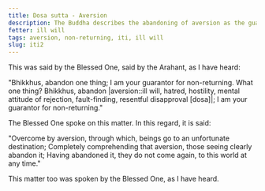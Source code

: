 ```yaml
---
title: Dosa sutta - Aversion
description: The Buddha describes the abandoning of aversion as the guarantee for non-returning.
fetter: ill will
tags: aversion, non-returning, iti, ill will
slug: iti2
---
```


This was said by the Blessed One, said by the Arahant, as I have heard:

"Bhikkhus, abandon one thing; I am your guarantor for non-returning. What one thing? Bhikkhus, abandon |aversion::ill will, hatred, hostility, mental attitude of rejection, fault-finding, resentful disapproval [dosa]|; I am your guarantor for non-returning."

The Blessed One spoke on this matter. In this regard, it is said:

"Overcome by aversion, through which,
beings go to an unfortunate destination;
Completely comprehending that aversion,
those seeing clearly abandon it;
Having abandoned it, they do not come again,
to this world at any time."

This matter too was spoken by the Blessed One, as I have heard.